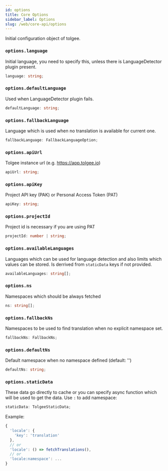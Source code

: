 ```yaml
---
id: options
title: Core Options
sidebar_label: Options
slug: /web/core-api/options
---
```


Initial configuration object of tolgee.

### `options.language`

Initial language, you need to specify this, unless there is LanguageDetector plugin present.

```ts
language: string;
```

### `options.defaultLanguage`

Used when LanguageDetector plugin fails.

```ts
defaultLanguage: string;
```

### `options.fallbackLanguage`

Language which is used when no translation is available for current one.

```ts
fallbackLanguage: FallbackLanguageOption;
```

### `options.apiUrl`

Tolgee instance url (e.g. https://app.tolgee.io)

```ts
apiUrl: string;
```

### `options.apiKey`

Project API key (PAK) or Personal Access Token (PAT)

```ts
apiKey: string;
```

### `options.projectId`

Project id is necessary if you are using PAT

```ts
projectId: number | string;
```

### `options.availableLanguages`

Languages which can be used for language detection
and also limits which values can be stored. Is derrived from `staticData` keys if not provided.

```ts
availableLanguages: string[];
```

### `options.ns`

Namespaces which should be always fetched

```ts
ns: string[];
```

### `options.fallbackNs`

Namespaces to be used to find translation when no explicit namespace set.

```ts
fallbackNs: FallbackNs;
```

### `options.defaultNs`

Default namespace when no namespace defined (default: '')

```ts
defaultNs: string;
```

### `options.staticData`

These data go directly to cache or you can specify async
function which will be used to get the data. Use `:` to add namespace:

```ts
staticData: TolgeeStaticData;
```

Example:

```ts
{
  'locale': {
    'key': 'translation'
  },
  // or
  'locale': () => fetchTranslations(),
  // or
  'locale:namespace': ...
}
```
